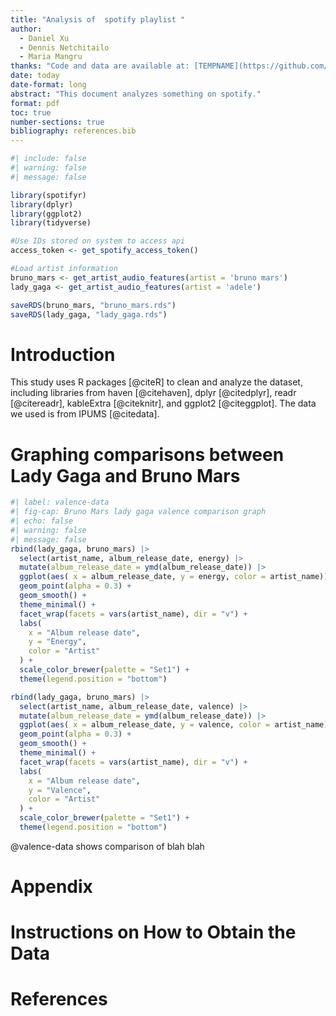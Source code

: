 ```yaml
---
title: "Analysis of  spotify playlist "
author: 
  - Daniel Xu
  - Dennis Netchitailo
  - Maria Mangru
thanks: "Code and data are available at: [TEMPNAME](https://github.com/possibleburger2/WHUNGEr)."
date: today
date-format: long
abstract: "This document analyzes something on spotify."
format: pdf
toc: true
number-sections: true
bibliography: references.bib
---
```


```r
#| include: false
#| warning: false
#| message: false

library(spotifyr)
library(dplyr)
library(ggplot2)
library(tidyverse)

#Use IDs stored on system to access api
access_token <- get_spotify_access_token()

#Load artist information
bruno_mars <- get_artist_audio_features(artist = 'bruno mars')
lady_gaga <- get_artist_audio_features(artist = 'adele')

saveRDS(bruno_mars, "bruno_mars.rds")
saveRDS(lady_gaga, "lady_gaga.rds")

```

# Introduction
This study uses R packages [@citeR] to clean and analyze the dataset, including libraries from haven [@citehaven], dplyr [@citedplyr], readr [@citereadr], kableExtra [@citeknitr], and ggplot2 [@citeggplot]. The data we used is from IPUMS [@citedata].



# Graphing comparisons between Lady Gaga and Bruno Mars

```r
#| label: valence-data
#| fig-cap: Bruno Mars lady gaga valence comparison graph
#| echo: false
#| warning: false
#| message: false
rbind(lady_gaga, bruno_mars) |>
  select(artist_name, album_release_date, energy) |>
  mutate(album_release_date = ymd(album_release_date)) |> 
  ggplot(aes( x = album_release_date, y = energy, color = artist_name)) +
  geom_point(alpha = 0.3) +
  geom_smooth() +
  theme_minimal() +
  facet_wrap(facets = vars(artist_name), dir = "v") +
  labs(
    x = "Album release date",
    y = "Energy",
    color = "Artist"
  ) +
  scale_color_brewer(palette = "Set1") +
  theme(legend.position = "bottom")

rbind(lady_gaga, bruno_mars) |>
  select(artist_name, album_release_date, valence) |>
  mutate(album_release_date = ymd(album_release_date)) |> 
  ggplot(aes( x = album_release_date, y = valence, color = artist_name)) +
  geom_point(alpha = 0.3) +
  geom_smooth() +
  theme_minimal() +
  facet_wrap(facets = vars(artist_name), dir = "v") +
  labs(
    x = "Album release date",
    y = "Valence",
    color = "Artist"
  ) +
  scale_color_brewer(palette = "Set1") +
  theme(legend.position = "bottom")
```

@valence-data shows comparison of blah blah

\newpage

\appendix

# Appendix {-}

# Instructions on How to Obtain the Data


\newpage

# References
